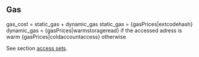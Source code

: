 ## Gas

  gas_cost = static_gas + dynamic_gas
  static_gas = {gasPrices|extcodehash}
  dynamic_gas =
    {gasPrices|warmstorageread} if the accessed adress is warm
    {gasPrices|coldaccountaccess} otherwise

See section [access sets](/about).
